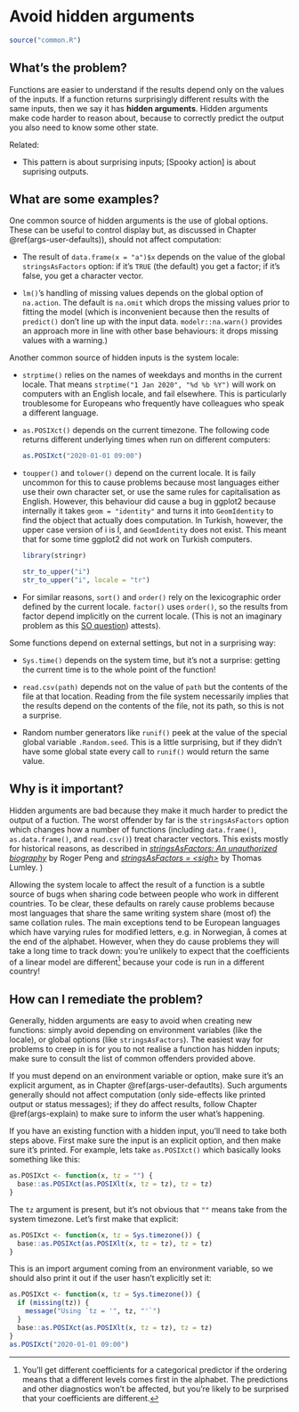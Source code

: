 # Avoid hidden arguments {#args-hidden}

```r
source("common.R")
```

## What's the problem?

Functions are easier to understand if the results depend only on the values of the inputs. If a function returns surprisingly different results with the same inputs, then we say it has __hidden arguments__. Hidden arguments make code harder to reason about, because to correctly predict the output you also need to know some other state.

Related:

* This pattern is about surprising inputs; [Spooky action] is about
  suprising outputs.

## What are some examples?

One common source of hidden arguments is the use of global options. These can be useful to control display but, as discussed in Chapter \@ref(args-user-defaults)), should not affect computation:

*   The result of `data.frame(x = "a")$x` depends on the value of the global
    `stringsAsFactors` option: if it's `TRUE` (the default) you get a factor;
    if it's false, you get a character vector. 
  
*   `lm()`'s handling of missing values depends on the global option of
    `na.action`. The default is `na.omit` which drops the missing values
    prior to fitting the model (which is inconvenient because then the results 
    of `predict()` don't line up with the input data. `modelr::na.warn()`
    provides an approach more in line with other base behaviours: it drops 
    missing values with a warning.)

Another common source of hidden inputs is the system locale:
  
*   `strptime()` relies on the names of weekdays and months in the current 
    locale. That means `strptime("1 Jan 2020", "%d %b %Y")` will work on 
    computers with an English locale, and fail elsewhere. This is particularly
    troublesome for Europeans who frequently have colleagues who speak a 
    different language.
  
*  `as.POSIXct()` depends on the current timezone. The following code returns
   different underlying times when run on different computers:

    ```r
    as.POSIXct("2020-01-01 09:00")
    ```
  
*   `toupper()` and `tolower()` depend on the current locale. It is faily 
    uncommon for this to cause problems because most languages either
    use their own character set, or use the same rules for capitalisation as 
    English. However, this behaviour did cause a bug in ggplot2 because 
    internally it takes `geom = "identity"` and turns it into `GeomIdentity` 
    to find the object that actually does computation. In Turkish, however, the 
    upper case version of i is İ, and `Geomİdentity` does not exist. This 
    meant that for some time ggplot2 did not work on Turkish computers.
  
    ```r
    library(stringr)
    
    str_to_upper("i")
    str_to_upper("i", locale = "tr")
    ```
  
*   For similar reasons, `sort()` and `order()` rely on the lexicographic
    order defined by the current locale. `factor()` uses `order()`, so the
    results from factor depend implicitly on the current locale. (This is
    not an imaginary problem as this 
    [SO question](https://stackoverflow.com/questions/39339489)) attests).

Some functions depend on external settings, but not in a surprising way:
  
* `Sys.time()` depends on the system time, but it's not a surprise: getting
  the current time is to the whole point of the function!

* `read.csv(path)` depends not on the value of `path` but the contents of the 
  file at that location. Reading from the file system necessarily implies that
  the results depend on the contents of the file, not its path, so this is not
  a surprise.

* Random number generators like `runif()` peek at the value of the special 
  global variable `.Random.seed`. This is a little surprising, but if they 
  didn't have some global state every call to `runif()` would return the 
  same value.

## Why is it important?

Hidden arguments are bad because they make it much harder to predict the output of a fuction. The worst offender by far is the `stringsAsFactors` option which changes how a number of functions (including `data.frame()`, `as.data.frame()`, and `read.csv()`) treat character vectors. This exists mostly for historical reasons, as described in [*stringsAsFactors: An unauthorized biography*](http://simplystatistics.org/2015/07/24/stringsasfactors-an-unauthorized-biography/) by Roger Peng and [*stringsAsFactors = \<sigh\>*](http://notstatschat.tumblr.com/post/124987394001/stringsasfactors-sigh)
by Thomas Lumley. )

Allowing the system locale to affect the result of a function is a subtle source of bugs when sharing code between people who work in different countries. To be clear, these defaults on rarely cause problems because most languages that share the same writing system share (most of) the same collation rules. The main exceptions tend to be European languages which have varying rules for modified letters, e.g. in Norwegian, å comes at the end of the alphabet. However, when they do cause problems they will take a long time to track down: you're unlikely to expect that the coefficients of a linear model are different[^alpha-contrast] because your code is run in a different country! 

[^alpha-contrast]: You'll get different coefficients for a categorical predictor if the ordering means that a different levels comes first in the alphabet. The predictions and other diagnostics won't be affected, but you're likely to be surprised that your coefficients are different.

## How can I remediate the problem?

Generally, hidden arguments are easy to avoid when creating new functions: simply avoid depending on environment variables (like the locale), or global options (like `stringsAsFactors`). The easiest way for problems to creep in is for you to not realise a function has hidden inputs; make sure to consult the list of common offenders provided above.

If you must depend on an environment variable or option, make sure it's an explicit argument, as in Chapter \@ref(args-user-defautlts). Such arguments generally should not affect computation (only side-effects like printed output or status messages); if they do affect results, follow Chapter \@ref(args-explain) to make sure to inform the user what's happening.

If you have an existing function with a hidden input, you'll need to take both steps above. First make sure the input is an explicit option, and then make sure it's printed. For example, lets take `as.POSIXct()` which basically looks something like this:

```r
as.POSIXct <- function(x, tz = "") {
  base::as.POSIXct(as.POSIXlt(x, tz = tz), tz = tz)
}
```

The `tz` argument is present, but it's not obvious that `""` means take from the system timezone. Let's first make that explicit:

```r
as.POSIXct <- function(x, tz = Sys.timezone()) {
  base::as.POSIXct(as.POSIXlt(x, tz = tz), tz = tz)
}
```

This is an import argument coming from an environment variable, so we should also print it out if the user hasn't explicitly set it:

```r
as.POSIXct <- function(x, tz = Sys.timezone()) {
  if (missing(tz)) {
    message("Using `tz = '", tz, "'`")
  }
  base::as.POSIXct(as.POSIXlt(x, tz = tz), tz = tz)
}
as.POSIXct("2020-01-01 09:00")
```


